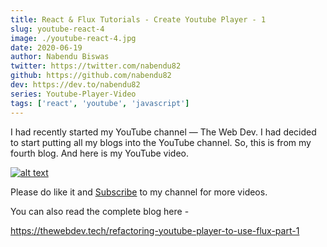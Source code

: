 ```yaml
---
title: React & Flux Tutorials - Create Youtube Player - 1
slug: youtube-react-4
image: ./youtube-react-4.jpg
date: 2020-06-19
author: Nabendu Biswas
twitter: https://twitter.com/nabendu82
github: https://github.com/nabendu82
dev: https://dev.to/nabendu82
series: Youtube-Player-Video
tags: ['react', 'youtube', 'javascript']
---
```


I had recently started my YouTube channel — The Web Dev. I had decided to start putting all my blogs into the YouTube channel.
So, this is from my fourth blog. And here is my YouTube video.

<div className={styles.image__small}>

[![alt text](https://res.cloudinary.com/dxkxvfo2o/image/upload/v1592558183/react-flux-1_cpeyft.png)](https://youtu.be/3NxF2gqZJ4o "Create Youtube Player - 1")

</div>

Please do like it and [Subscribe](https://www.youtube.com/channel/UCRf7mazcufqZxd2pR3oQJuQ?sub_confirmation=1) to my channel for more videos.

You can also read the complete blog here -

https://thewebdev.tech/refactoring-youtube-player-to-use-flux-part-1
